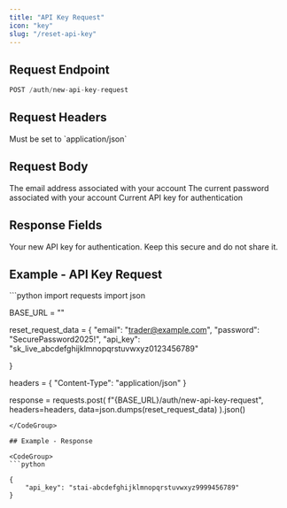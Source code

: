 ```yaml
---
title: "API Key Request"
icon: "key"
slug: "/reset-api-key"
---
```


## Request Endpoint

```python
POST /auth/new-api-key-request
```

## Request Headers

<ParamField header="Content-Type" type="string" required>
  Must be set to `application/json`
</ParamField>

## Request Body

<ParamField body="email" type="string" required>
  The email address associated with your account
</ParamField>

<ParamField body="password" type="string" required>
  The current password associated with your account
</ParamField>

<ParamField body="api_key" type="string" required>
  Current API key for authentication
</ParamField>

## Response Fields

<ResponseField name="api_key" type="string">
  Your new API key for authentication. Keep this secure and do not share it.
</ResponseField>

## Example - API Key Request

<CodeGroup>
  ```python
  import requests
  import json

  BASE_URL = ""

  reset_request_data = {
      "email": "trader@example.com",
      "password": "SecurePassword2025!",
      "api_key": "sk_live_abcdefghijklmnopqrstuvwxyz0123456789"

  }

  headers = {
      "Content-Type": "application/json"
  }

  response = requests.post(
      f"{BASE_URL}/auth/new-api-key-request",
      headers=headers,
      data=json.dumps(reset_request_data)
  ).json()
  ```
</CodeGroup>

## Example - Response

<CodeGroup>
  ```python

  {
      "api_key": "stai-abcdefghijklmnopqrstuvwxyz9999456789"
  }

  ```
</CodeGroup>